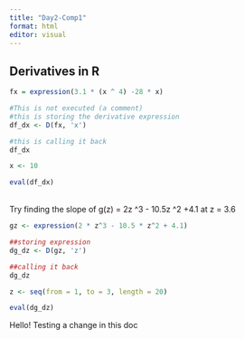 ```yaml
---
title: "Day2-Comp1"
format: html
editor: visual
---
```


## Derivatives in R

```r
fx = expression(3.1 * (x ^ 4) -28 * x)

#This is not executed (a comment)
#this is storing the derivative expression
df_dx <- D(fx, 'x')

#this is calling it back
df_dx

x <- 10

eval(df_dx)
```

\
Try finding the slope of g(z) = 2z \^3 - 10.5z \^2 +4.1 at z = 3.6

```r

gz <- expression(2 * z^3 - 10.5 * z^2 + 4.1)

##storing expression
dg_dz <- D(gz, 'z')

##calling it back
dg_dz

z <- seq(from = 1, to = 3, length = 20)

eval(dg_dz)
```

Hello! Testing a change in this doc
